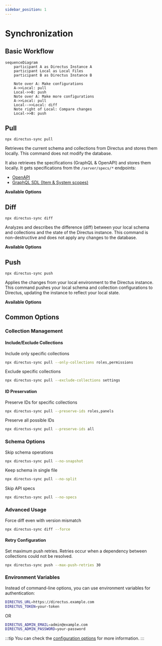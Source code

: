 ```yaml
---
sidebar_position: 1
---
```




# Synchronization

## Basic Workflow

```mermaid
sequenceDiagram
    participant A as Directus Instance A
    participant Local as Local Files
    participant B as Directus Instance B

    Note over A: Make configurations
    A->>Local: pull
    Local->>B: push
    Note over A: Make more configurations
    A->>Local: pull
    Local-->>Local: diff
    Note right of Local: Compare changes
    Local->>B: push
```

## Pull

```shell
npx directus-sync pull
```

Retrieves the current schema and collections from Directus and stores them locally. This command does not modify the database.

It also retrieves the specifications (GraphQL & OpenAPI) and stores them locally. It gets specifications from the `/server/specs/*` endpoints:
- [OpenAPI](https://directus.io/docs/api/server#get-openapi-specification)
- [GraphQL SDL (Item & System scopes)](https://directus.io/docs/api/server#get-graphql-sdl)

**Available Options**

<HelpPull />

## Diff

```shell
npx directus-sync diff
```

Analyzes and describes the difference (diff) between your local schema and collections and the state of the Directus instance. This command is non-destructive and does not apply any changes to the database.

**Available Options**

<HelpDiff />

## Push

```shell
npx directus-sync push
```

Applies the changes from your local environment to the Directus instance. This command pushes your local schema and collection configurations to Directus, updating the instance to reflect your local state.

**Available Options**

<HelpPush />

## Common Options

### Collection Management

#### Include/Exclude Collections

Include only specific collections

```bash
npx directus-sync pull --only-collections roles,permissions
```

Exclude specific collections

```bash
npx directus-sync pull --exclude-collections settings
```

#### ID Preservation

Preserve IDs for specific collections

```bash
npx directus-sync pull --preserve-ids roles,panels
```

Preserve all possible IDs
```bash
npx directus-sync pull --preserve-ids all
```

### Schema Options

Skip schema operations

```bash
npx directus-sync pull --no-snapshot
```

Keep schema in single file

```bash
npx directus-sync pull --no-split
```

Skip API specs

```bash
npx directus-sync pull --no-specs
```

### Advanced Usage

Force diff even with version mismatch

```bash
npx directus-sync diff --force
```

#### Retry Configuration

Set maximum push retries.
Retries occur when a dependency between collections could not be resolved.

```bash
npx directus-sync push --max-push-retries 30
```

### Environment Variables

Instead of command-line options, you can use environment variables for authentication:

```bash
DIRECTUS_URL=https://directus.example.com
DIRECTUS_TOKEN=your-token
```

OR

```bash
DIRECTUS_ADMIN_EMAIL=admin@example.com
DIRECTUS_ADMIN_PASSWORD=your-password
```

:::tip
You can check the [configuration options](/docs/features/configuration) for more information.
:::
  